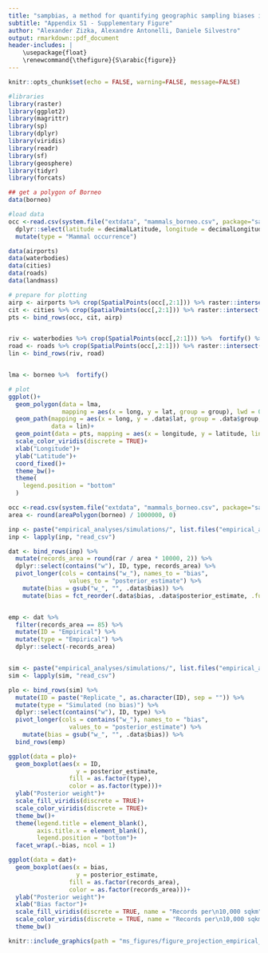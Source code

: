 ```yaml
---
title: "sampbias, a method for quantifying geographic sampling biases in species distribution data"
subtitle: "Appendix S1 - Supplementary Figure"
author: "Alexander Zizka, Alexandre Antonelli, Daniele Silvestro"
output: rmarkdown::pdf_document
header-includes: |
    \usepackage{float}
    \renewcommand{\thefigure}{S\arabic{figure}}
---
```


\newpage{}

```r
knitr::opts_chunk$set(echo = FALSE, warning=FALSE, message=FALSE)
```

```r
#libraries
library(raster)
library(ggplot2)
library(magrittr)
library(sp)
library(dplyr)
library(viridis)
library(readr)
library(sf)
library(geosphere)
library(tidyr)
library(forcats)

## get a polygon of Borneo
data(borneo)

#load data
occ <-read.csv(system.file("extdata", "mammals_borneo.csv", package="sampbias"), sep = "\t") %>% 
  dplyr::select(latitude = decimalLatitude, longitude = decimalLongitude) %>% 
  mutate(type = "Mammal occurrence")

data(airports)
data(waterbodies)
data(cities)
data(roads)
data(landmass)

# prepare for plotting
airp <- airports %>% crop(SpatialPoints(occ[,2:1])) %>% raster::intersect(borneo) %>%  coordinates() %>%  data.frame() %>% mutate(type = "Airport")
cit <- cities %>% crop(SpatialPoints(occ[,2:1])) %>% raster::intersect(borneo) %>%  coordinates() %>%  data.frame() %>%  mutate(type = "City")
pts <- bind_rows(occ, cit, airp)


riv <- waterbodies %>% crop(SpatialPoints(occ[,2:1])) %>%  fortify() %>%  mutate(type = "River")
road <- roads %>% crop(SpatialPoints(occ[,2:1])) %>% raster::intersect(borneo) %>%  fortify() %>%  mutate(type = "Road")
lin <- bind_rows(riv, road)


lma <- borneo %>%  fortify()

# plot
ggplot()+
  geom_polygon(data = lma,
               mapping = aes(x = long, y = lat, group = group), lwd = 0.5, col = "grey40", fill = "transparent")+
  geom_path(mapping = aes(x = long, y = .data$lat, group = .data$group, shape = type, color = type),
            data = lin)+
  geom_point(data = pts, mapping = aes(x = longitude, y = latitude, linetype = type, color = type), size = 3)+
  scale_color_viridis(discrete = TRUE)+
  xlab("Longitude")+
  ylab("Latitude")+
  coord_fixed()+
  theme_bw()+
  theme(
    legend.position = "bottom"
  )
```




```r
occ <-read.csv(system.file("extdata", "mammals_borneo.csv", package="sampbias"), sep = "\t")
area <- round(areaPolygon(borneo) / 1000000, 0)
```


```r

inp <- paste("empirical_analyses/simulations/", list.files("empirical_analyses/simulations/", pattern = "weightestimate"), sep = "")
inp <- lapply(inp, "read_csv")

dat <- bind_rows(inp) %>% 
  mutate(records_area = round(rar / area * 10000, 2)) %>% 
  dplyr::select(contains("w"), ID, type, records_area) %>%
  pivot_longer(cols = contains("w_"), names_to = "bias",
                 values_to = "posterior_estimate") %>%
    mutate(bias = gsub("w_", "", .data$bias)) %>% 
    mutate(bias = fct_reorder(.data$bias, .data$posterior_estimate, .fun = median, .desc = FALSE))



```




```r

emp <- dat %>% 
  filter(records_area == 85) %>% 
  mutate(ID = "Empirical") %>% 
  mutate(type = "Empirical") %>%
  dplyr::select(-records_area)


sim <- paste("empirical_analyses/simulations/", list.files("empirical_analyses/simulations/", pattern = "biasweights"), sep = "")
sim <- lapply(sim, "read_csv")

plo <- bind_rows(sim) %>%
  mutate(ID = paste("Replicate_", as.character(ID), sep = "")) %>% 
  mutate(type = "Simulated (no bias)") %>% 
  dplyr::select(contains("w"), ID, type) %>%
  pivot_longer(cols = contains("w_"), names_to = "bias",
                 values_to = "posterior_estimate") %>%
    mutate(bias = gsub("w_", "", .data$bias)) %>% 
  bind_rows(emp)

ggplot(data = plo)+
  geom_boxplot(aes(x = ID, 
                   y = posterior_estimate,
                 fill = as.factor(type),
                 color = as.factor(type)))+
  ylab("Posterior weight")+
  scale_fill_viridis(discrete = TRUE)+
  scale_color_viridis(discrete = TRUE)+
  theme_bw()+
  theme(legend.title = element_blank(),
        axis.title.x = element_blank(),
        legend.position = "bottom")+
  facet_wrap(.~bias, ncol = 1)
```


```r
ggplot(data = dat)+
  geom_boxplot(aes(x = bias, 
                   y = posterior_estimate,
                 fill = as.factor(records_area),
                 color = as.factor(records_area)))+
  ylab("Posterior weight")+
  xlab("Bias factor")+
  scale_fill_viridis(discrete = TRUE, name = "Records per\n10,000 sqkm")+
  scale_color_viridis(discrete = TRUE, name = "Records per\n10,000 sqkm")+
  theme_bw()
```

```r

knitr::include_graphics(path = "ms_figures/figure_projection_empirical_rarefaction.jpg")

```

